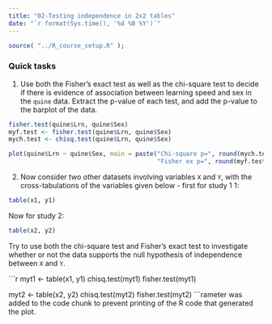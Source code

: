 ```yaml
---
title: "02-Testing independence in 2x2 tables"
date: "`r format(Sys.time(), '%d %B %Y')`"
---
```


```r
source( "../R_course_setup.R" );
```

### Quick tasks

1. Use both the Fisher's exact test as well as the chi-square test to decide if there is evidence of association between learning speed and sex in the `quine` data. Extract the p-value of each test, and add the p-value to the barplot of the data.

```r
fisher.test(quine$Lrn, quine$Sex)
myf.test <- fisher.test(quine$Lrn, quine$Sex)
mych.test <- chisq.test(quine$Lrn, quine$Sex)
```


```r
plot(quine$Lrn ~ quine$Sex, main = paste("Chi-square p=", round(mych.test$p.value, 2), 
                                         "Fisher ex p=", round(myf.test$p.value, 2)))

```


2. Now consider two other datasets involving variables `X` and `Y`, with the cross-tabulations of the variables given below - first for study 1 1:


```r
table(x1, y1)
```

Now for study 2:

```r
table(x2, y2)
```

Try to use both the chi-square test and Fisher's exact test to investigate whether or not the data supports the null hypothesis of independence between `X` and `Y`.

```r
myt1 <- table(x1, y1)
chisq.test(myt1)
fisher.test(myt1)

myt2 <- table(x2, y2)
chisq.test(myt2)
fisher.test(myt2)
```rameter was added to the code chunk to prevent printing of the R code that generated the plot.
